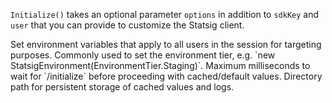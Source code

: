 `Initialize()` takes an optional parameter `options` in addition to `sdkKey` and `user` that you can provide to customize the Statsig client.

<ResponseField name="environment" type="StatsigEnvironment" default="null">
  Set environment variables that apply to all users in the session for targeting purposes.
  Commonly used to set the environment tier, e.g. `new StatsigEnvironment(EnvironmentTier.Staging)`.
</ResponseField>

<ResponseField name="ClientRequestTimeoutMs" type="int" default="0">
  Maximum milliseconds to wait for `/initialize` before proceeding with cached/default values.
</ResponseField>

<ResponseField name="PersistentStorageFolder" type="string" default="null">
  Directory path for persistent storage of cached values and logs.
</ResponseField>

